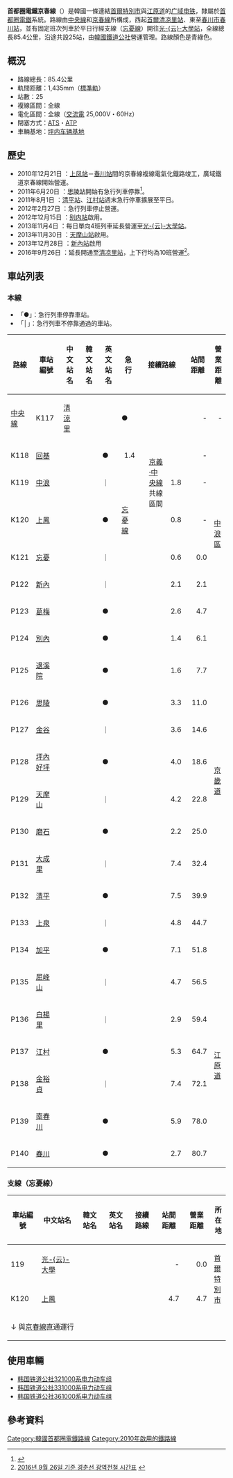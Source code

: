 {{NoteTA |G1=Railway |G2=Transport}}
{{not|京春線}}
{{Infobox rail line
| box_width     = 22em
| color         = {{韓國鐵道路線色|KR|4}}
| color2        = 
| name          = 首都圈電鐵京春線
| native_name   = 
| logo          = [[File:South_Korea_subway_logo.svg|x40px]] [[File:Gyeongchun_Line.svg|x40px]]
| logo_alt      = 
| image         = [[File:Korail_Class_361000_EMU.jpg|265px]]
| image_width   = 
| image_alt     = 
| caption       = 行駛中的韓國鐵道361012車次列車
| type          = [[城市軌道交通|城市軌道交通]]
| system        = [[首都圈電鐵|首都圈電鐵]]
| status        = 營運中
| locale        = 
| start         = {{ubl|本線：[[清凉里站|清凉里站]]|支線：-{[[光云大學站|光云大學站]]}-}}
| end           = [[春川站|春川站]]
| stations      = 25
| routes        = 
| daily_ridership = 62,822人次（2021年）
| open          = 2010年12月21日
| close         = 
| owner         = [[國家鐵道公團|國家鐵道公團]]
| operator      = [[韓國鐵道公社|韓國鐵道公社]]
| character     = 
| depot         = 
| stock         = 
| linelength_km = 
| linelength    = 85.4公里
| tracklength_km= 
| tracklength   = 
| tracks        = [[複線鐵路|雙軌]]
| gauge         = 1,435毫米
| load_gauge    = 
| minradius     = 
| routenumber   = 
| linenumber    = 
| electrification = 
| speed_km/h    = 110
| speed         = 
| elevation_m   = 
| elevation     = 
| website       = 
| map           = 
| map_state     = collapsed
}}
{{Infobox Korean name
|hangul = 수도권 전철 경춘선
|hanja  = 首都圈 電鐵 京春線
|rr     = Sudogwon Jeoncheol Gyeongchun seon
|mr     = Sudogwŏn chŏnch'ŏl Kyŏngch'un sŏn
}}

'''首都圈電鐵京春線'''（{{kor|諺=수도권 전철 경춘선|漢=首都圈 電鐵 京春線|羅=Sudogwon Jeoncheol Gyeongchun seon|f=y}}）是韓國一條連結[[首爾特別市|首爾特別市]]與[[江原道_(韓國)|江原道]]的[[广域电铁|广域电铁]]，隸屬於[[首都圈電鐵|首都圈電鐵]]系統。路線由[[中央線_(韓國)|中央線]]和[[京春線|京春線]]所構成，西起[[首爾特別市|首爾]][[清凉里站|清凉里站]]、東至[[春川市|春川市]][[春川站|春川站]]，並有固定班次列車於平日行經支線（[[忘憂線|忘憂線]]）開往[[光云大學站|光-{云}-大學站]]，全線總長85.4公里，沿途共設25站，由[[韓國鐵道公社|韓國鐵道公社]]營運管理。路線顏色是青綠色。

== 概況 ==
* 路線總長：85.4公里
* 軌間距離：1,435mm（[[標準軌|標準軌]]）
* 站數：25
* 複線區間：全線
* 電化區間：全線（[[交流電|交流電]] 25,000V・60Hz）
* 閉塞方式：[[自動列車停止裝置|ATS]]・[[列车自动保护系统|ATP]]
* 車輛基地：[[坪内车辆基地|坪内车辆基地]]

== 歷史 ==
* 2010年12月21日 ：[[上凤站|上凤站]]－[[春川站|春川站]]間的京春線複線電氣化鐵路竣工，廣域鐵道京春線開始營運。
* 2011年6月20日 ：[[思陵站|思陵站]]開始有急行列車停靠<ref name="sareung">{{Cite news
 |title     = 경춘선 사릉역 20일부터 '급행열차' 정차
 |url     = http://www.yonhapnews.co.kr/local/2011/06/14/0811000000AKR20110614082600060.HTML
 |publisher     = 연합뉴스
 |author     = 
 |page     = 
 |date     =2011-06-14|accessdate     =2011-06-17|archive-date     = 2016-09-24
 |archive-url     = https://web.archive.org/web/20160924061500/http://www.yonhapnews.co.kr/local/2011/06/14/0811000000AKR20110614082600060.HTML
 |dead-url     = no
 }}</ref>。
* 2011年8月1日 ：[[清平站_(韓國)|清平站]]、[[江村站_(江原道)|江村站]]週末急行停車擴展至平日。
* 2012年2月27日 ：急行列車停止營運。
* 2012年12月15日 ：[[别内站|别内站]]啟用。
* 2013年11月4日 ：每日單向4班列車延長營運至[[光云大學站|光-{云}-大學站]]。
* 2013年11月30日 ：[[天摩山站|天摩山站]]啟用。
* 2013年12月28日 ：[[新內站|新內站]]啟用
* 2016年9月26日 ：延長開通至[[清凉里站|清凉里站]]，上下行均為10班營運<ref>[http://www.letskorail.com/etc/excel/160926_10_Sangbong-Chonchen.xls 2016년 9월 26일 기준 경춘선 광역전철 시간표] {{webarchive|url=https://web.archive.org/web/20170210210902/http://www.letskorail.com/etc/excel/160926_10_Sangbong-Chonchen.xls |date=2017-02-10 }}</ref>。

== 車站列表 ==
=== 本線 ===
*「●」：急行列車停靠車站。
*「│」：急行列車不停靠通過的車站。
{| class="wikitable" style="text-align: center;"
|- style="border-bottom: solid 0.25em {{韓國鐵道路線色|KR|4}};"
! 路線
! 車站編號
! 中文站名
! 韓文站名
! 英文站名
! 急行
! colspan="3" | 接續路線
! 站間距離
! 營業距離
! colspan="2" | 所在地
! 備註
|-
| style="width: 1.2em;" rowspan=5" | [[中央線_(韓國)|中央線]] 
! K117
| [[清凉里站|清涼里]]
| {{lang|ko|청량리}}
| {{lang|en|Cheongnyangni}}
| ●
|style="color:white;background-color:{{韓國鐵道路線色|KR|1}};" rowspan="6"|
| rowspan="6" | [[首都圈電鐵京義·中央線|京義·中央線]]<br>共線區間
| rowspan="2" | {{韓國都市鐵道|SM1}}
| style="text-align: right;" | -
| style="text-align: right;" | -
| style="width: 1.2em;" rowspan="7 | [[首爾特別市|首爾特別市]]
| rowspan="2" | [[東大門區|東大門區]]
| style="width: 1.2em;" rowspan="19" | {{link-ko|首都圈統合收費制|수도권 통합요금제}}路段
|-
! K118
| [[回基站|回基]]
| {{lang|ko|회기}}
| {{lang|en|Hoegi}}
| ● 
| style="text-align: right;" | 1.4
| style="text-align: right;" | -
|-
! K119
| [[中浪站|中浪]]
| {{lang|ko|중랑}}
| {{lang|en|Jungnang}}
| ｜
|
| style="text-align: right;" | 1.8
| style="text-align: right;" | -
| rowspan="5" | [[中浪區|中浪區]]
|-
! K120
| [[上凤站|上鳳]]
| {{lang|ko|상봉}}
| {{lang|en|Sangbong}}
| ●
| [[忘憂線|忘憂線]]<br>{{韓國都市鐵道|SM7}}
| style="text-align: right;" | 0.8
| style="text-align: right;" | -
|-
! rowspan="2" | K121
| rowspan="2" | [[忘忧站|忘憂]]
| rowspan="2" | {{lang|ko|망우}}
| rowspan="2" | {{lang|en|Mangu}}
| rowspan="2" | ｜
| rowspan="2" | 
| rowspan="2" style="text-align: right;" | 0.6
| rowspan="2" style="text-align: right;" | 0.0
|-
| style="width: 1.2em;" rowspan="21" | [[京春線|京春線]]
|-
!  P122 
| [[新內站|新內]]
| {{lang|ko|신내}}
| {{lang|en|Sinnae}}
| ｜
| colspan="3" | {{韓國都市鐵道|SM6}}
| style="text-align: right;" | 2.1
| style="text-align: right;" | 2.1
|-
! P123
| [[葛梅站|葛梅]]
| {{lang|ko|갈매}}
| {{lang|en|Galmae}}
| ●
| colspan="3" |
| style="text-align: right;" | 2.6
| style="text-align: right;" | 4.7
| style="width: 1.2em;" rowspan="12" | [[京畿道|京畿道]]
| [[九里市|九里市]]
|-
! P124
| [[别内站|別內]]
| {{lang|ko|별내}}
| {{lang|en|Byeollae}}
| ●
| colspan="3" | <!--{{韓國都市鐵道|SM8}}-->
| style="text-align: right;" | 1.4
| style="text-align: right;" | 6.1
| rowspan="7" | [[南楊州市|南楊州市]]
|-
! P125
| [[退溪院站|退溪院]]
| {{lang|ko|퇴계원}}
| {{lang|en|Toegyewon}}
| ●
| colspan="3" |
| style="text-align: right;" | 1.6
| style="text-align: right;" | 7.7
|-
! P126
| [[思陵站|思陵]]
| {{lang|ko|사릉}}
| {{lang|en|Sareung}}
| ●
| colspan="3" |
| style="text-align: right;" | 3.3
| style="text-align: right;" | 11.0
|-
! P127
| [[金谷站_(京畿道)|金谷]]
| {{lang|ko|금곡}}
| {{lang|en|Geumgok}}
| ｜
| colspan="3" |
| style="text-align: right;" | 3.6
| style="text-align: right;" | 14.6
|-
! P128
| [[坪内好坪站|坪內好坪]]
| {{lang|ko|평내호평}}
| {{lang|en|Pyeongnae-Hopyeong}}
| ●
| colspan="3" |
| style="text-align: right;" | 4.0
| style="text-align: right;" | 18.6
|-
! P129
| [[天摩山站|天摩山]]
| {{lang|ko|천마산}}
| {{lang|en|Cheonmasan}}
| ｜
| colspan="3" |
| style="text-align: right;" | 4.2
| style="text-align: right;" | 22.8
|-
! P130
| [[磨石站|磨石]]
| {{lang|ko|마석}}
| {{lang|en|Maseok}}
| ●
| colspan="3" |
| style="text-align: right;" | 2.2
| style="text-align: right;" | 25.0
|-
! P131
| [[大成里站|大成里]]
| {{lang|ko|대성리}}
| {{lang|en|Daeseong-ri}}
| ｜
| colspan="3" |
| style="text-align: right;" | 7.4
| style="text-align: right;" | 32.4
| rowspan="4" | [[加平郡|加平郡]]
|-
! P132
| [[清平站_(韓國)|清平]]
| {{lang|ko|청평}}
| {{lang|en|Cheongpyeong}}
| ●
| colspan="3" |
| style="text-align: right;" | 7.5
| style="text-align: right;" | 39.9
|-
! P133
| [[上泉站_(京畿道)|上泉]]
| {{lang|ko|상천}}
| {{lang|en|Sangcheon}}
| ｜
| colspan="3" |
| style="text-align: right;" | 4.8
| style="text-align: right;" | 44.7
|-
! P134
| [[加平站|加平]]
| {{lang|ko|가평}}
| {{lang|en|Gapyeong}}
| ●
| colspan="3" |
| style="text-align: right;" | 7.1
| style="text-align: right;" | 51.8
|-
! P135
| [[屈峰山站|屈峰山]]
| {{lang|ko|굴봉산}}
| {{lang|en|Gulbongsan}}
| ｜
| colspan="3" |
| style="text-align: right;" | 4.7
| style="text-align: right;" | 56.5
| style="width: 1.2em;" rowspan="6" | [[江原道_(南)|江原道]]
| rowspan="6" | [[春川市|春川市]]
| style="width: 1.2em;" rowspan="6" | 首都圈外路段
|-
! P136
| [[白杨里站|白楊里]]
| {{lang|ko|백양리}}
| {{lang|en|Baegyang-ri}}
| ｜
| colspan="3" |
| style="text-align: right;" | 2.9
| style="text-align: right;" | 59.4
|-
! P137
| [[江村站_(江原道)|江村]]
| {{lang|ko|강촌}}
| {{lang|en|Gangchon}}
| ●
| colspan="3" |
| style="text-align: right;" | 5.3
| style="text-align: right;" | 64.7
|-
! P138
| [[金裕贞站|金裕貞]]
| {{lang|ko|김유정}}
| {{lang|en|Gimyujeong}}
| ｜
| colspan="3" |
| style="text-align: right;" | 7.4
| style="text-align: right;" | 72.1
|-
! P139
| [[南春川站|南春川]]
| {{lang|ko|남춘천}}
| {{lang|en|Namchuncheon}}
| ●
| colspan="3" |
| style="text-align: right;" | 5.9
| style="text-align: right;" | 78.0
|-
! P140
| [[春川站|春川]]
| {{lang|ko|춘천}}
| {{lang|en|Chuncheon}}
| ●
| colspan="3" |
| style="text-align: right;" | 2.7
| style="text-align: right;" | 80.7
|}

=== 支線（忘憂線） ===
{| class="wikitable" style="text-align: center;"
|- style="border-bottom: solid 0.25em {{韓國鐵道路線色|KR|4}};"
! 車站編號
! 中文站名
! 韓文站名
! 英文站名
! 接續路線
! 站間距離
! 營業距離
! colspan="2" | 所在地
|-
! 119
| [[光云大學站|光-{云}-大學]]
| {{lang|ko|광운대}}
| {{lang|en|Kwangwoon Univ.}}
| {{韓國都市鐵道|SM1}}
| style="text-align: right;" | -
| style="text-align: right;" | 0.0
| style="width: 1.2em;" rowspan="2" | [[首爾特別市|首爾特別市]]
| [[蘆原區|蘆原區]]
|-
! K120
| [[上凤站|上鳳]]
| {{lang|ko|상봉}}
| {{lang|en|Sangbong}}
| {{韓國都市鐵道|SM7}}<br>{{韓國都市鐵道|KR1}}
| style="text-align: right;" | 4.7
| style="text-align: right;" | 4.7
| [[中浪區|中浪區]]
|-
! colspan="9" | ↓ 與[[京春線|京春線]]直通運行
|}

== 使用車輛 ==
*[[韩国铁道公社321000系电力动车组|韩国铁道公社321000系电力动车组]]
*[[韩国铁道公社331000系电力动车组|韩国铁道公社331000系电力动车组]]
*[[韩国铁道公社361000系电力动车组|韩国铁道公社361000系电力动车组]]

== 參考資料 ==
{{Reflist}}

{{韓國首都圈電鐵京春線}}
{{首都圈電鐵路線}}
[[Category:韓國首都圈電鐵路線|Category:韓國首都圈電鐵路線]]
[[Category:2010年啟用的鐵路線|Category:2010年啟用的鐵路線]]